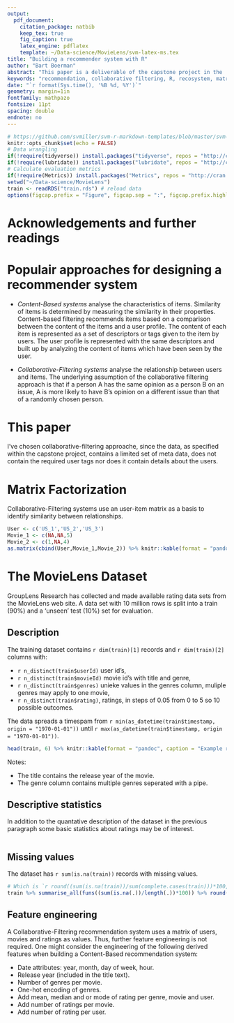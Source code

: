```yaml
---
output: 
  pdf_document:
    citation_package: natbib
    keep_tex: true
    fig_caption: true
    latex_engine: pdflatex
    template: ~/Data-science/MovieLens/svm-latex-ms.tex
title: "Building a recommender system with R"
author: "Bart Boerman"
abstract: "This paper is a deliverable of the capstone project in the 'Professional Certificate in Data Science' course hosted by Harvard University (HarvardX). The main task of a recommender system is to predict the users responce to different options. This document provides an example for predicting how a user would rate unseen movies. GroupLens Research has collected and made available rating data sets from the MovieLens web site. A data set with 10 million rows is split into a train (90%) and a 'unseen' test (10%) set for evaluation. The evaluation metric is RMSE."
keywords: "recommendation, collaborative filtering, R, recosystem, matrix factorization"
date: "`r format(Sys.time(), '%B %d, %Y')`"
geometry: margin=1in
fontfamily: mathpazo
fontsize: 11pt
spacing: double
endnote: no
---
```


```r
# https://github.com/svmiller/svm-r-markdown-templates/blob/master/svm-latex-statement.tex
knitr::opts_chunk$set(echo = FALSE)
# Data wrangling
if(!require(tidyverse)) install.packages("tidyverse", repos = "http://cran.us.r-project.org")
if(!require(lubridate)) install.packages("lubridate", repos = "http://cran.us.r-project.org")
# Calculate evaluation metrics
if(!require(Metrics)) install.packages("Metrics", repos = "http://cran.us.r-project.org")
setwd("~/Data-science/MovieLens")
train <- readRDS("train.rds") # reload data
options(figcap.prefix = "Figure", figcap.sep = ":", figcap.prefix.highlight = "**")
```

# Acknowledgements and further readings



# Populair approaches for designing a recommender system

* *Content-Based systems* analyse the characteristics of items. Similarity of items is determined by measuring the similarity in their properties. Content-based filtering recommends items based on a comparison between the content of the items and a user profile. The content of each item is represented as a set of descriptors or tags given to the item by users. The user profile is represented with the same descriptors and built up by analyzing the content of items which have been seen by the user.

* *Collaborative-Filtering systems* analyse the relationship between users and items. The underlying assumption of the collaborative filtering approach is that if a person A has the same opinion as a person B on an issue, A is more likely to have B's opinion on a different issue than that of a randomly chosen person.

# This paper
I've chosen collaborative-filtering approache, since the data, as specified within the capstone project, contains a limited set of meta data, does not contain the required user tags nor does it contain details about the users.

# Matrix Factorization

Collaborative-Filtering systems use an user-item matrix as a basis to identify similarity between relationships.

```r
User <- c('US_1','US_2','US_3')
Movie_1 <- c(NA,NA,5)
Movie_2 <- c(1,NA,4)
as.matrix(cbind(User,Movie_1,Movie_2)) %>% knitr::kable(format = "pandoc", caption = "User-item matrix") 
```

# The MovieLens Dataset 
GroupLens Research has collected and made available rating data sets from the MovieLens web site. A data set with 10 million rows is split into a train (90%) and a 'unseen' test (10%) set for evaluation.

## Description
The training dataset contains `r dim(train)[1]` records and `r dim(train)[2]` columns with:

* `r n_distinct(train$userId)` user id's,
* `r n_distinct(train$movieId)` movie id's with title and genre,
* `r n_distinct(train$genres)` unieke values in the genres column, muliple genres may apply to one movie,
* `r n_distinct(train$rating)`, ratings, in steps of 0.05 from 0 to 5 so 10 possible outcomes.

The data spreads a timespam from `r min(as_datetime(train$timestamp, origin = "1970-01-01"))` until `r max(as_datetime(train$timestamp, origin = "1970-01-01"))`.

```r
head(train, 6) %>% knitr::kable(format = "pandoc", caption = "Example rows") 
```

Notes:

* The title contains the release year of the movie.
* The genre column contains multiple genres seperated with a pipe. 


## Descriptive statistics

In addition to the quantative description of the dataset in the previous paragraph some basic statistics about ratings may be of interest. 
```r

```

## Missing values
The dataset has `r sum(is.na(train))` records with missing values. 

```r
# Which is `r round((sum(is.na(train))/sum(complete.cases(train)))*100,2)` procent. 
train %>% summarise_all(funs((sum(is.na(.))/length(.))*100)) %>% round(.,2)  %>% knitr::kable(format = "pandoc", caption = "Percentage missing values per column") 
```

## Feature engineering
A Collaborative-Filtering recommendation system uses a matrix of users, movies and ratings as values. Thus, further feature engineering is not required. One might consider the engineering of the following derived features when building a Content-Based recommendation system:  

* Date attributes: year, month, day of week, hour. 
* Release year (included in the title text). 
* Number of genres per movie.
* One-hot encoding of genres.
* Add mean, median and or mode of rating per genre, movie and user.
* Add number of ratings per movie.
* Add number of rating per user.






